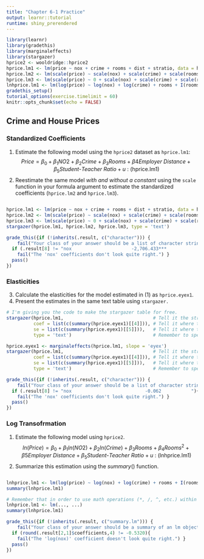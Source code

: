 ```yaml
---
title: "Chapter 6-1 Practice"
output: learnr::tutorial
runtime: shiny_prerendered
---
```


```r
library(learnr)
library(gradethis)
library(marginaleffects)
library(stargazer)
hprice2 <- wooldridge::hprice2
hprice.lm1 <- lm(price ~ nox + crime + rooms + dist + stratio, data = hprice2)
hprice.lm2 <- lm(scale(price) ~ scale(nox) + scale(crime) + scale(rooms) + scale(dist) + scale(stratio), data = hprice2)
hprice.lm3 <- lm(scale(price) ~ 0 + scale(nox) + scale(crime) + scale(rooms) + scale(dist) + scale(stratio), data = hprice2)
lnhprice.lm1 <- lm(log(price) ~ log(nox) + log(crime) + rooms + I(rooms^2) + log(dist) + log(stratio), data = hprice2)
gradethis_setup()
tutorial_options(exercise.timelimit = 60)
knitr::opts_chunk$set(echo = FALSE)
```

## Crime and House Prices

### Standardized Coefficients

1. Estimate the following model using the `hprice2` dataset as `hprice.lm1`: 
$$Price = \beta_0 + \beta_1NO2 + \beta_2Crime + \beta_3Rooms + \beta4Employer\text{ }Distance + \beta_5Student\text{-}Teacher\text{ }Ratio + u \text{ : (hprice.lm1)}$$ 
2. Reestimate the same model *with and without a constant* using the `scale` function in your formula argument to estimate the standardized coefficients (`hprice.lm2` and `hprice.lm3`). 

```r

```

```r
hprice.lm1 <- lm(price ~ nox + crime + rooms + dist + stratio, data = hprice2)
hprice.lm2 <- lm(scale(price) ~ scale(nox) + scale(crime) + scale(rooms) + scale(dist) + scale(stratio), data = hprice2)
hprice.lm3 <- lm(scale(price) ~ 0 + scale(nox) + scale(crime) + scale(rooms) + scale(dist) + scale(stratio), data = hprice2)
stargazer(hprice.lm1, hprice.lm2, hprice.lm3, type = 'text')
```

```r
grade_this({if (!inherits(.result, c("character"))) {
    fail("Your class of your answer should be a list of character strings.")}
  if (.result[8] != "nox                      -2,706.433***                                                        "){
    fail("The 'nox' coefficients don't look quite right.") }
  pass()
})
```

### Elasticities

3. Calculate the elasticities for the model estimated in (1) as `hprice.eyex1`.
4. Present the estimates in the same text table using `stargazer.`

```r

# I'm giving you the code to make the stargazer table for free. 
stargazer(hprice.lm1,                                 # Tell it the structure of the original model
          coef = list(c(summary(hprice.eyex1)[[4]])), # Tell it where to find the elasticities
          se = list(c(summary(hprice.eyex1)[[5]])),   # Tell it where to find the se's
          type = 'text')                              # Remember to specify type
```

```r
hprice.eyex1 <- marginaleffects(hprice.lm1, slope = 'eyex')
stargazer(hprice.lm1,                                 # Tell it the structure of the original model
          coef = list(c(summary(hprice.eyex1)[[4]])), # Tell it where to find the elasticities
          se = list(c(summary(hprice.eyex1)[[5]])),   # Tell it where to find the se's
          type = 'text')                              # Remember to specify type
```

```r
grade_this({if (!inherits(.result, c("character"))) {
    fail("Your class of your answer should be a list of character strings.")}
  if (.result[8] != "nox                           -0.062           "){
    fail("The 'nox' coefficients don't look quite right.") }
  pass()
})
```

### Log Transofrmation

1. Estimate the following model using `hprice2`.
$$ln(Price) = \beta_0 + \beta_1ln(NO2) + \beta_2ln(Crime) + \beta_3Rooms + \beta_4Rooms^2 + \beta5Employer\text{ }Distance + \beta_5Student\text{-}Teacher\text{ }Ratio + u \text{ : (lnhprice.lm1)}$$ 
2. Summarize this estimation using the $summary()$ function. 

```r

```

```r
lnhprice.lm1 <- lm(log(price) ~ log(nox) + log(crime) + rooms + I(rooms^2) + log(dist) + log(stratio), data = hprice2)
summary(lnhprice.lm1)
```

```r
# Remember that in order to use math operations (*, /, ^, etc.) within a formula, you need to wrap these terms within the I() function. 
lnhprice.lm1 <- lm(..., ...)
summary(lnhprice.lm1)
```

```r
grade_this({if (!inherits(.result, c("summary.lm"))) {
    fail("Your class of your answer should be a summary of an lm object.")}
  if (round(.result[2,1]$coefficients,4) != -0.5320){
    fail("The 'log(nox)' coefficient doesn't look quite right.") }
  pass()
})
```
